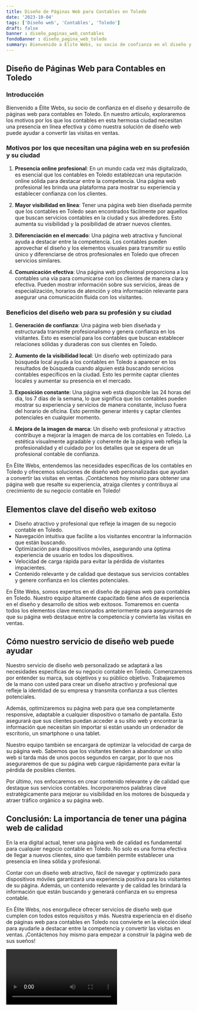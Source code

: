 ```yaml
---
title: Diseño de Páginas Web para Contables en Toledo
date: '2023-10-04'
tags: ['Diseño web', 'Contables', 'Toledo']
draft: false
banner : diseño_paginas_web_contables
fondoBanner : diseño_pagina_web_toledo
summary: Bienvenido a Élite Webs, su socio de confianza en el diseño y desarrollo de páginas web para contables en Toledo. En nuestro artículo, exploraremos los motivos por los que los contables en esta hermosa ciudad necesitan una presencia en línea efectiva y cómo nuestra solución de diseño web puede ayudar a convertir las visitas en ventas.
---
```


## Diseño de Páginas Web para Contables en Toledo

### Introducción

Bienvenido a Élite Webs, su socio de confianza en el diseño y desarrollo de páginas web para contables en Toledo. En nuestro artículo, exploraremos los motivos por los que los contables en esta hermosa ciudad necesitan una presencia en línea efectiva y cómo nuestra solución de diseño web puede ayudar a convertir las visitas en ventas.

### Motivos por los que necesitan una página web en su profesión y su ciudad

1. **Presencia online profesional**: En un mundo cada vez más digitalizado, es esencial que los contables en Toledo establezcan una reputación online sólida para destacar entre la competencia. Una página web profesional les brinda una plataforma para mostrar su experiencia y establecer confianza con los clientes.

2. **Mayor visibilidad en línea**: Tener una página web bien diseñada permite que los contables en Toledo sean encontrados fácilmente por aquellos que buscan servicios contables en la ciudad y sus alrededores. Esto aumenta su visibilidad y la posibilidad de atraer nuevos clientes.

3. **Diferenciación en el mercado**: Una página web atractiva y funcional ayuda a destacar entre la competencia. Los contables pueden aprovechar el diseño y los elementos visuales para transmitir su estilo único y diferenciarse de otros profesionales en Toledo que ofrecen servicios similares.

4. **Comunicación efectiva**: Una página web profesional proporciona a los contables una vía para comunicarse con los clientes de manera clara y efectiva. Pueden mostrar información sobre sus servicios, áreas de especialización, horarios de atención y otra información relevante para asegurar una comunicación fluida con los visitantes.

### Beneficios del diseño web para su profesión y su ciudad

1. **Generación de confianza**: Una página web bien diseñada y estructurada transmite profesionalismo y genera confianza en los visitantes. Esto es esencial para los contables que buscan establecer relaciones sólidas y duraderas con sus clientes en Toledo.

2. **Aumento de la visibilidad local**: Un diseño web optimizado para búsqueda local ayuda a los contables en Toledo a aparecer en los resultados de búsqueda cuando alguien está buscando servicios contables específicos en la ciudad. Esto les permite captar clientes locales y aumentar su presencia en el mercado.

3. **Exposición constante**: Una página web está disponible las 24 horas del día, los 7 días de la semana, lo que significa que los contables pueden mostrar su experiencia y servicios de manera constante, incluso fuera del horario de oficina. Esto permite generar interés y captar clientes potenciales en cualquier momento.

4. **Mejora de la imagen de marca**: Un diseño web profesional y atractivo contribuye a mejorar la imagen de marca de los contables en Toledo. La estética visualmente agradable y coherente de la página web refleja la profesionalidad y el cuidado por los detalles que se espera de un profesional contable de confianza.

En Élite Webs, entendemos las necesidades específicas de los contables en Toledo y ofrecemos soluciones de diseño web personalizadas que ayudan a convertir las visitas en ventas. ¡Contáctenos hoy mismo para obtener una página web que resalte su experiencia, atraiga clientes y contribuya al crecimiento de su negocio contable en Toledo!

<GifSeo />

<Cta />

## Elementos clave del diseño web exitoso

- Diseño atractivo y profesional que refleje la imagen de su negocio contable en Toledo.
- Navegación intuitiva que facilite a los visitantes encontrar la información que están buscando.
- Optimización para dispositivos móviles, asegurando una óptima experiencia de usuario en todos los dispositivos.
- Velocidad de carga rápida para evitar la pérdida de visitantes impacientes.
- Contenido relevante y de calidad que destaque sus servicios contables y genere confianza en los clientes potenciales.

En Élite Webs, somos expertos en el diseño de páginas web para contables en Toledo. Nuestro equipo altamente capacitado tiene años de experiencia en el diseño y desarrollo de sitios web exitosos. Tomaremos en cuenta todos los elementos clave mencionados anteriormente para asegurarnos de que su página web destaque entre la competencia y convierta las visitas en ventas.

## Cómo nuestro servicio de diseño web puede ayudar

Nuestro servicio de diseño web personalizado se adaptará a las necesidades específicas de su negocio contable en Toledo. Comenzaremos por entender su marca, sus objetivos y su público objetivo. Trabajaremos de la mano con usted para crear un diseño atractivo y profesional que refleje la identidad de su empresa y transmita confianza a sus clientes potenciales.

Además, optimizaremos su página web para que sea completamente responsive, adaptable a cualquier dispositivo o tamaño de pantalla. Esto asegurará que sus clientes puedan acceder a su sitio web y encontrar la información que necesitan sin importar si están usando un ordenador de escritorio, un smartphone o una tablet.

Nuestro equipo también se encargará de optimizar la velocidad de carga de su página web. Sabemos que los visitantes tienden a abandonar un sitio web si tarda más de unos pocos segundos en cargar, por lo que nos aseguraremos de que su página web cargue rápidamente para evitar la pérdida de posibles clientes.

Por último, nos enfocaremos en crear contenido relevante y de calidad que destaque sus servicios contables. Incorporaremos palabras clave estratégicamente para mejorar su visibilidad en los motores de búsqueda y atraer tráfico orgánico a su página web.

## Conclusión: La importancia de tener una página web de calidad

En la era digital actual, tener una página web de calidad es fundamental para cualquier negocio contable en Toledo. No solo es una forma efectiva de llegar a nuevos clientes, sino que también permite establecer una presencia en línea sólida y profesional.

Contar con un diseño web atractivo, fácil de navegar y optimizado para dispositivos móviles garantizará una experiencia positiva para los visitantes de su página. Además, un contenido relevante y de calidad les brindará la información que están buscando y generará confianza en su empresa contable.

En Élite Webs, nos enorgullece ofrecer servicios de diseño web que cumplen con todos estos requisitos y más. Nuestra experiencia en el diseño de páginas web para contables en Toledo nos convierte en la elección ideal para ayudarle a destacar entre la competencia y convertir las visitas en ventas. ¡Contáctenos hoy mismo para empezar a construir la página web de sus sueños!

<Video />

<CtaBot job='Contables' city='Toledo'/>

<Gmaps query='Toledo+españa+maps' />